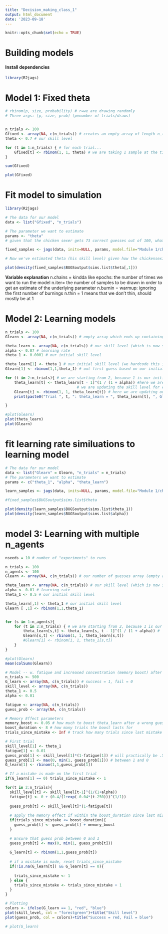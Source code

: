 ```yaml
---
title: "Decision_making_class_1"
output: html_document
date: '2023-09-18'
---
```



```r
knitr::opts_chunk$set(echo = TRUE)
```

# Building models


#### Install dependencies
```r
library(R2jags)
```

# Model 1: Fixed theta
```r
# rbinom(p, size, probability) # r=we are drawing randomly
# Three args: [p, size, prob] (p=number of trials/draws)


n_trials <- 100
Gfixed <- array(NA, c(n_trials)) # creates an empty array of length n_trials (100)
theta <- 0.7 # our skill level

for (t in 1:n_trials) { # for each trial...
    Gfixed[t] <- rbinom(1, 1, theta) # we are taking 1 sample at the time (summing to 100) at .7 probability due to skill level
}

sum(Gfixed)

plot(Gfixed)
```

# Fit model to simulation
```r
library(R2jags)

# The data for our model
data <- list("Gfixed", "n_trials")

# The parameter we want to estimate
params <- "theta"
# given that the chicken sexer gets 73 correct guesses out of 100, what is his skill level?

fixed_samples <- jags(data, inits=NULL, params, model.file="Module 1/chick_jags.txt", n.chains=3, n.iter=5000, n.burnin=1000, n.thin=1)

# Now we've estimated theta (his skill level) given how the chickensexing went over 100 trials

plot(density(fixed_samples$BUGSoutput$sims.list$theta[,1]))
```
**Variable explanation**
n.chains = kindda like epochs: the number of times we want to run the model
n.iter= the number of samples to be drawn in order to get an estimate of the underlying parameter
n.burnin = warmup: ignoring the first number of burnings
n.thin = 1 means that we don't thin, should mostly be at 1

# Model 2: Learning models
```r
n_trials <- 100
Glearn <- array(NA, c(n_trials)) # empty array which ends up containing the chickensexers guesses for each trial

theta_learn <- array(NA, c(n_trials)) # our skill level (which is now subject to change (starting at 0.00001)))
alpha <- 0.07 # learning rate
theta_1 <- 0.0001 # our initial skill level

theta_learn[1] <- theta_1 # our initial skill level (we hardcode this into the first position in the theta_learn array)
Glearn[1] <- rbinom(1,1,theta_1) # out first guess based on our initial skill level,hardcoded into the chickensexer guess array

for (t in 2:n_trials){ # we are starting from 2, because 1 is our initial guess based on the initial level (0.5)
    theta_learn[t] <- theta_learn[t - 1]^(1 / (1 + alpha)) #here we are updating our skill level based on the previous skill level and the learning rate
                                # we are updating the skill level for each t based on the previous t to the power of 1/(1+alpha) (the learning rate).
    Glearn[t] <- rbinom(1, 1, theta_learn[t]) # here we are updating our guess based on our updated skill level, drawn from a binomial distribution
    print(paste0("Trial ", t, ": theta_learn = ", theta_learn[t], ", Glearn = ", Glearn[t])) # printing each trial run

}

#plot(Glearn)
plot(theta_learn)
plot(Glearn)
```

# fit learning rate similuations to learning model
```r
# The data for our model
data <- list("Glearn" = Glearn, "n_trials" = n_trials)
# The parameters we want to estimate
params <- c("theta_1", "alpha", "theta_learn") 

learn_samples <- jags(data, inits=NULL, params, model.file="Module 1/chick_learn_jags.txt", n.chains=3, n.iter=5000, n.burnin=1000, n.thin=1)

#fixed_samples$BUGSoutput$sims.list$theta

plot(density(learn_samples$BUGSoutput$sims.list$theta_1))
plot(density(learn_samples$BUGSoutput$sims.list$alpha))
```

# model 3: Learning with multiple n_agents
```r
nseeds = 10 # number of "experiments" to runs

n_trials <- 100
n_agents <- 100
Glearn <- array(NA, c(n_trials)) # our number of guesses array (empty as of now)

theta_learn <- array(NA, c(n_trials)) # our skill level (which is now subject to change (starting at 0.5)))
alpha <- 0.01 # learning rate
theta_1 <- 0.5 # our initial skill level

theta_learn[,1] <- theta_1 # our initial skill level
Glearn [ ,1] <- rbinom(1,1,theta_1)


for (s in 1:n_agents){
    for (t in 2:n_trials) { # we are starting from 2, because 1 is our initial level (0.5)
        theta_learn[s,t] <- theta_learn[s, t - 1]^(1 / (1 + alpha)) # 
        Glearn[s,t] <- rbinom(1, 1, theta_learn[s,t])
        #Glearn[1] <- rbinom(1, 1, theta_1[s,t])
    }
}

#plot(Glearn)
mean(colSums(Glearn))
```




```r
# Model -- w. fatique and increased concentration (memory boost) after wrong guess
n_trials <- 500
G_learn <- array(NA, c(n_trials)) # success = 1, fail = 0
skill_level <- array(NA, c(n_trials))
theta_1 <- 0.5
alpha <- 0.01

fatigue <- array(NA, c(n_trials))
guess_prob <- array(NA, c(n_trials))

# Memory Effect parameters
memory_boost <- 0.05 # how much to boost theta_learn after a wrong guess
boost_duration <- 8 # how many trials the boost lasts for
trials_since_mistake <- Inf # track how many trials since last mistake

# First trial
skill_level[1] <- theta_1
fatigue[1] <- 0.01
guess_prob[1] <- skill_level[1]*(1-fatigue[1]) # will practically be .5
guess_prob[1] <- max(0, min(1, guess_prob[1])) # between 1 and 0
G_learn[1] <- rbinom(1,1,guess_prob[1])

# If a mistake is made on the first trial
if(G_learn[1] == 0) trials_since_mistake <- 1

for(t in 2:n_trials){
  skill_level[t] <- skill_level[t-1]^(1/(1+alpha))
  fatigue[t] <- 0 + (0.4/(1+exp(-0.04*(t-250)))^(1/1))
  
  guess_prob[t] <- skill_level[t]*(1-fatigue[t])
  
  # apply the memory effect if within the boost_duration since last mistake
  if(trials_since_mistake <= boost_duration){
    guess_prob[t] <- guess_prob[t] + memory_boost
  }

  # Ensure that guess prob between 0 and 1
  guess_prob[t] <- max(0, min(1, guess_prob[t]))
  
  G_learn[t] <- rbinom(1,1,guess_prob[t])
  
  # if a mistake is made, reset trials_since_mistake
  if(!is.na(G_learn[t]) && G_learn[t] == 0){
    
    trials_since_mistake <- 1
  } else {
    trials_since_mistake <- trials_since_mistake + 1
  }
}

# Plotting
colors <- ifelse(G_learn == 1, "red", "blue")
plot(skill_level, col = "forestgreen")+title("Skill level")
plot(guess_prob, col = colors)+title("Success = red, Fail = blue")

# plot(G_learn)
```
